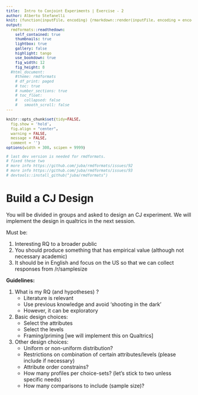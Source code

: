 ```yaml
---
title:  Intro to Conjoint Experiments | Exercise - 2
author: Alberto Stefanelli
knit: (function(inputFile, encoding) {rmarkdown::render(inputFile, encoding = encoding, output_dir = "html") })
output:
  rmdformats::readthedown:
    self_contained: true
    thumbnails: true
    lightbox: true
    gallery: false
    highlight: tango
    use_bookdown: true
    fig_width: 12
    fig_height: 8
  #html_document:
    #theme: rmdformats
    # df_print: paged
    # toc: true
    # number_sections: true
    # toc_float:
    #   collapsed: false
    #   smooth_scroll: false
---
```

<style type="text/css">
#content {
    max-width: 1500px !important;
/*    !margin-left: 300px !important;
*/
}
#table-of-contents {
    width: 300px !important;
}

#postamble {
  font-size: 10px;
}

pre{
  background-color: #FFFFFF;
    font-size: 12px;
}
pre:not([class]) {
  background-color: #D8D8D8;
    color: black;
}

</style>

```r
knitr::opts_chunk$set(tidy=FALSE, 
  fig.show = 'hold', 
  fig.align = "center", 
  warning = FALSE, 
  message = FALSE, 
  comment = '')
options(width = 300, scipen = 9999)

# last dev version is needed for rmdformats.
# fixed these two
# more info https://github.com/juba/rmdformats/issues/92 
# more info https://github.com/juba/rmdformats/issues/93
# devtools::install_github("juba/rmdformats")

```

  
# Build a CJ Design 

You will be divided in groups and asked to design an CJ experiment. We will implement the design in qualtrics in the next session. 

Must be:

1. Interesting RQ to a broader public 
2. You should produce something that has empirical value (although not necessary academic)
3. It should be in English and focus on the US so that we can collect responses from /r/samplesize 

**Guidelines:**

1. What is my RQ (and hypotheses) ? 
    - Literature is relevant
    - Use previous knowledge and avoid 'shooting in the dark'
    - However, it can be exploratory 
2. Basic design choices: 
    - Select the attributes
    - Select the levels 
    - Framing/priming [we will implement this on Qualtrics]
3. Other design choices: 
    - Uniform or non-uniform distribution?
    - Restrictions on combination of certain attributes/levels (please include if necessary)
    - Attribute order constrains?
    - How many profiles per choice-sets? (let's stick to two unless specific needs)
    - How many comparisons to include (sample size)?



